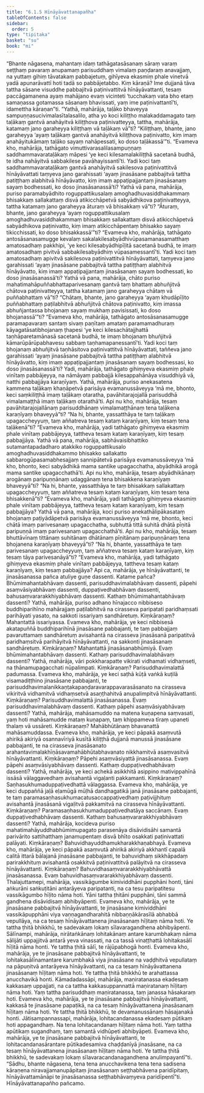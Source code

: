 ```yaml
---
title: "6.1.5 Hīnāyāvattanapañha"
tableOfContents: false
sidebar:
  order: 5
type: "tipitaka"
basket: "su"
book: "mi"
---
```



<DynamicBreadcrumb />

<Division number="175" book="mi" bookNo="28">

<Paragraph number="1101" book="mi">
“Bhante nāgasena, mahantaṃ idaṃ tathāgatasāsanaṃ sāraṃ varaṃ seṭṭhaṃ pavaraṃ anupamaṃ parisuddhaṃ vimalaṃ paṇḍaraṃ anavajjaṃ, na yuttaṃ gihiṃ tāvatakaṃ pabbajetuṃ, gihīyeva ekasmiṃ phale vinetvā yadā apunarāvattī hoti tadā so pabbājetabbo. Kiṃ kāraṇā? Ime dujjanā tāva tattha sāsane visuddhe pabbajitvā paṭinivattitvā hīnāyāvattanti, tesaṃ paccāgamanena ayaṃ mahājano evaṃ vicinteti ‘tucchakaṃ vata bho etaṃ samaṇassa gotamassa sāsanaṃ bhavissati, yaṃ ime paṭinivattantī’ti, idamettha kāraṇan”ti.
</Paragraph>

<Paragraph number="1102" book="mi">
“Yathā, mahārāja, taḷāko bhaveyya sampuṇṇasucivimalasītalasalilo, atha yo koci kiliṭṭho malakaddamagato taṃ taḷākaṃ gantvā anahāyitvā kiliṭṭhova paṭinivatteyya, tattha, mahārāja, katamaṃ jano garaheyya kiliṭṭhaṃ vā taḷākaṃ vā”ti? “Kiliṭṭhaṃ, bhante, jano garaheyya ‘ayaṃ taḷākaṃ gantvā anahāyitvā kiliṭṭhova paṭinivatto, kiṃ imaṃ anahāyitukāmaṃ taḷāko sayaṃ nahāpessati, ko doso taḷākassā’”ti. “Evameva kho, mahārāja, tathāgato vimuttivarasalilasampuṇṇaṃ saddhammavarataḷākaṃ māpesi ‘ye keci kilesamalakiliṭṭhā sacetanā budhā, te idha nahāyitvā sabbakilese pavāhayissantī’ti. Yadi koci taṃ saddhammavarataḷākaṃ gantvā anahāyitvā sakilesova paṭinivattitvā hīnāyāvattati taṃyeva jano garahissati ‘ayaṃ jinasāsane pabbajitvā tattha patiṭṭhaṃ alabhitvā hīnāyāvatto, kiṃ imaṃ appaṭipajjantaṃ jinasāsanaṃ sayaṃ bodhessati, ko doso jinasāsanassā’ti?
</Paragraph>

<Paragraph number="1103" book="mi">
Yathā vā pana, mahārāja, puriso paramabyādhito roguppattikusalaṃ amoghadhuvasiddhakammaṃ bhisakkaṃ sallakattaṃ disvā atikicchāpetvā sabyādhikova paṭinivatteyya, tattha katamaṃ jano garaheyya āturaṃ vā bhisakkaṃ vā”ti? “Āturaṃ, bhante, jano garaheyya ‘ayaṃ roguppattikusalaṃ amoghadhuvasiddhakammaṃ bhisakkaṃ sallakattaṃ disvā atikicchāpetvā sabyādhikova paṭinivatto, kiṃ imaṃ atikicchāpentaṃ bhisakko sayaṃ tikicchissati, ko doso bhisakkassā’”ti? “Evameva kho, mahārāja, tathāgato antosāsanasamugge kevalaṃ sakalakilesabyādhivūpasamanasamatthaṃ amatosadhaṃ pakkhipi, ‘ye keci kilesabyādhipīḷitā sacetanā budhā, te imaṃ amatosadhaṃ pivitvā sabbakilesabyādhiṃ vūpasamessantī’ti. Yadi koci taṃ amatosadhaṃ apivitvā sakilesova paṭinivattitvā hīnāyāvattati, taṃyeva jano garahissati ‘ayaṃ jinasāsane pabbajitvā tattha patiṭṭhaṃ alabhitvā hīnāyāvatto, kiṃ imaṃ appaṭipajjantaṃ jinasāsanaṃ sayaṃ bodhessati, ko doso jinasāsanassā’ti?
</Paragraph>

<Paragraph number="1104" book="mi">
Yathā vā pana, mahārāja, chāto puriso mahatimahāpuññabhattaparivesanaṃ gantvā taṃ bhattaṃ abhuñjitvā chātova paṭinivatteyya, tattha katamaṃ jano garaheyya chātaṃ vā puññabhattaṃ vā”ti? “Chātaṃ, bhante, jano garaheyya ‘ayaṃ khudāpīḷito puññabhattaṃ paṭilabhitvā abhuñjitvā chātova paṭinivatto, kiṃ imassa abhuñjantassa bhojanaṃ sayaṃ mukhaṃ pavisissati, ko doso bhojanassā’”ti? “Evameva kho, mahārāja, tathāgato antosāsanasamugge paramapavaraṃ santaṃ sivaṃ paṇītaṃ amataṃ paramamadhuraṃ kāyagatāsatibhojanaṃ ṭhapesi ‘ye keci kilesachātajjhattā taṇhāparetamānasā sacetanā budhā, te imaṃ bhojanaṃ bhuñjitvā kāmarūpārūpabhavesu sabbaṃ taṇhamapanessantī’ti. Yadi koci taṃ bhojanaṃ abhuñjitvā taṇhāsitova paṭinivattitvā hīnāyāvattati, taññeva jano garahissati ‘ayaṃ jinasāsane pabbajitvā tattha patiṭṭhaṃ alabhitvā hīnāyāvatto, kiṃ imaṃ appaṭipajjantaṃ jinasāsanaṃ sayaṃ bodhessasi, ko doso jinasāsanassā’ti?
</Paragraph>

<Paragraph number="1105" book="mi">
Yadi, mahārāja, tathāgato gihiṃyeva ekasmiṃ phale vinītaṃ pabbājeyya, na nāmāyaṃ pabbajjā kilesappahānāya visuddhiyā vā, natthi pabbajjāya karaṇīyaṃ. Yathā, mahārāja, puriso anekasatena kammena taḷākaṃ khaṇāpetvā parisāya evamanussāveyya ‘mā me, bhonto, keci saṃkiliṭṭhā imaṃ taḷākaṃ otaratha, pavāhitarajojallā parisuddhā vimalamaṭṭhā imaṃ taḷākaṃ otarathā’ti. Api nu kho, mahārāja, tesaṃ pavāhitarajojallānaṃ parisuddhānaṃ vimalamaṭṭhānaṃ tena taḷākena karaṇīyaṃ bhaveyyā”ti? “Na hi, bhante, yassatthāya te taṃ taḷākaṃ upagaccheyyuṃ, taṃ aññatreva tesaṃ kataṃ karaṇīyaṃ, kiṃ tesaṃ tena taḷākenā”ti? “Evameva kho, mahārāja, yadi tathāgato gihiṃyeva ekasmiṃ phale vinītaṃ pabbājeyya, tattheva tesaṃ kataṃ karaṇīyaṃ, kiṃ tesaṃ pabbajjāya.
</Paragraph>

<Paragraph number="1106" book="mi">
Yathā vā pana, mahārāja, sabhāvaisibhattiko sutamantapadadharo atakkiko roguppattikusalo amoghadhuvasiddhakammo bhisakko sallakatto sabbarogūpasamabhesajjaṃ sannipātetvā parisāya evamanussāveyya ‘mā kho, bhonto, keci sabyādhikā mama santike upagacchatha, abyādhikā arogā mama santike upagacchathā’ti. Api nu kho, mahārāja, tesaṃ abyādhikānaṃ arogānaṃ paripuṇṇānaṃ udaggānaṃ tena bhisakkena karaṇīyaṃ bhaveyyā”ti? “Na hi, bhante, yassatthāya te taṃ bhisakkaṃ sallakattaṃ upagaccheyyuṃ, taṃ aññatreva tesaṃ kataṃ karaṇīyaṃ, kiṃ tesaṃ tena bhisakkenā”ti? “Evameva kho, mahārāja, yadi tathāgato gihiṃyeva ekasmiṃ phale vinītaṃ pabbājeyya, tattheva tesaṃ kataṃ karaṇīyaṃ, kiṃ tesaṃ pabbajjāya?
</Paragraph>

<Paragraph number="1107" book="mi">
Yathā vā pana, mahārāja, koci puriso anekathālipākasataṃ bhojanaṃ paṭiyādāpetvā parisāya evamanussāveyya ‘mā me, bhonto, keci chātā imaṃ parivesanaṃ upagacchatha, subhuttā tittā suhitā dhātā pīṇitā paripuṇṇā imaṃ parivesanaṃ upagacchathā’ti. Api nu kho, mahārāja, tesaṃ bhuttāvīnaṃ tittānaṃ suhitānaṃ dhātānaṃ pīṇitānaṃ paripuṇṇānaṃ tena bhojanena karaṇīyaṃ bhaveyyā”ti? “Na hi, bhante, yassatthāya te taṃ parivesanaṃ upagaccheyyuṃ, taṃ aññatreva tesaṃ kataṃ karaṇīyaṃ, kiṃ tesaṃ tāya parivesanāyā”ti? “Evameva kho, mahārāja, yadi tathāgato gihiṃyeva ekasmiṃ phale vinītaṃ pabbājeyya, tattheva tesaṃ kataṃ karaṇīyaṃ, kiṃ tesaṃ pabbajjāya?
</Paragraph>

<Paragraph number="1108" book="mi">
Api ca, mahārāja, ye hīnāyāvattanti, te jinasāsanassa pañca atuliye guṇe dassenti. Katame pañca? Bhūmimahantabhāvaṃ dassenti, parisuddhavimalabhāvaṃ dassenti, pāpehi asaṃvāsiyabhāvaṃ dassenti, duppaṭivedhabhāvaṃ dassenti, bahusaṃvararakkhiyabhāvaṃ dassenti.
</Paragraph>

<Paragraph number="1109" book="mi">
Kathaṃ bhūmimahantabhāvaṃ dassenti? Yathā, mahārāja, puriso adhano hīnajacco nibbiseso buddhiparihīno mahārajjaṃ paṭilabhitvā na cirasseva paripatati paridhaṃsati parihāyati yasato, na sakkoti issariyaṃ sandhāretuṃ. Kiṃkāraṇaṃ? Mahantattā issariyassa. Evameva kho, mahārāja, ye keci nibbisesā akatapuññā buddhiparihīnā jinasāsane pabbajanti, te taṃ pabbajjaṃ pavaruttamaṃ sandhāretuṃ avisahantā na cirasseva jinasāsanā paripatitvā paridhaṃsitvā parihāyitvā hīnāyāvattanti, na sakkonti jinasāsanaṃ sandhāretuṃ. Kiṃkāraṇaṃ? Mahantattā jinasāsanabhūmiyā. Evaṃ bhūmimahantabhāvaṃ dassenti.
</Paragraph>

<Paragraph number="1110" book="mi">
Kathaṃ parisuddhavimalabhāvaṃ dassenti? Yathā, mahārāja, vāri pokkharapatte vikirati vidhamati vidhaṃseti, na ṭhānamupagacchati nūpalimpati. Kiṃkāraṇaṃ? Parisuddhavimalattā padumassa. Evameva kho, mahārāja, ye keci saṭhā kūṭā vaṅkā kuṭilā visamadiṭṭhino jinasāsane pabbajanti, te parisuddhavimalanikkaṇṭakapaṇḍaravarappavarasāsanato na cirasseva vikiritvā vidhamitvā vidhaṃsetvā asaṇṭhahitvā anupalimpitvā hīnāyāvattanti. Kiṃkāraṇaṃ? Parisuddhavimalattā jinasāsanassa. Evaṃ parisuddhavimalabhāvaṃ dassenti.
</Paragraph>

<Paragraph number="1111" book="mi">
Kathaṃ pāpehi asaṃvāsiyabhāvaṃ dassenti? Yathā, mahārāja, mahāsamuddo na matena kuṇapena saṃvasati, yaṃ hoti mahāsamudde mataṃ kuṇapaṃ, taṃ khippameva tīraṃ upaneti thalaṃ vā ussāreti. Kiṃkāraṇaṃ? Mahābhūtānaṃ bhavanattā mahāsamuddassa. Evameva kho, mahārāja, ye keci pāpakā asaṃvutā ahirikā akiriyā osannavīriyā kusītā kiliṭṭhā dujjanā manussā jinasāsane pabbajanti, te na cirasseva jinasāsanato arahantavimalakhīṇāsavamahābhūtabhavanato nikkhamitvā asaṃvasitvā hīnāyāvattanti. Kiṃkāraṇaṃ? Pāpehi asaṃvāsiyattā jinasāsanassa. Evaṃ pāpehi asaṃvāsiyabhāvaṃ dassenti.
</Paragraph>

<Paragraph number="1112" book="mi">
Kathaṃ duppaṭivedhabhāvaṃ dassenti? Yathā, mahārāja, ye keci achekā asikkhitā asippino mativippahīnā issāsā vālaggavedhaṃ avisahantā vigaḷanti pakkamanti. Kiṃkāraṇaṃ? Saṇhasukhumaduppaṭivedhattā vālaggassa. Evameva kho, mahārāja, ye keci duppaññā jaḷā eḷamūgā mūḷhā dandhagatikā janā jinasāsane pabbajanti, te taṃ paramasaṇhasukhumacatusaccappaṭivedhaṃ paṭivijjhituṃ avisahantā jinasāsanā vigaḷitvā pakkamitvā na cirasseva hīnāyāvattanti. Kiṃkāraṇaṃ? Paramasaṇhasukhumaduppaṭivedhatāya saccānaṃ. Evaṃ duppaṭivedhabhāvaṃ dassenti.
</Paragraph>

<Paragraph number="1113" book="mi">
Kathaṃ bahusaṃvararakkhiyabhāvaṃ dassenti? Yathā, mahārāja, kocideva puriso mahatimahāyuddhabhūmimupagato parasenāya disāvidisāhi samantā parivārito sattihatthaṃ janamupentaṃ disvā bhīto osakkati paṭinivattati palāyati. Kiṃkāraṇaṃ? Bahuvidhayuddhamukharakkhaṇabhayā. Evameva kho, mahārāja, ye keci pāpakā asaṃvutā ahirikā akiriyā akkhantī capalā calitā ittarā bālajanā jinasāsane pabbajanti, te bahuvidhaṃ sikkhāpadaṃ parirakkhituṃ avisahantā osakkitvā paṭinivattitvā palāyitvā na cirasseva hīnāyāvattanti. Kiṃkāraṇaṃ? Bahuvidhasaṃvararakkhiyabhāvattā jinasāsanassa. Evaṃ bahuvidhasaṃvararakkhiyabhāvaṃ dassenti.
</Paragraph>

<Paragraph number="1114" book="mi">
Thalajuttamepi, mahārāja, vassikāgumbe kimividdhāni pupphāni honti, tāni aṅkurāni saṅkuṭitāni antarāyeva paripatanti, na ca tesu paripatitesu vassikāgumbo hīḷito nāma hoti. Yāni tattha ṭhitāni pupphāni, tāni sammā gandhena disāvidisaṃ abhibyāpenti. Evameva kho, mahārāja, ye te jinasāsane pabbajitvā hīnāyāvattanti, te jinasāsane kimividdhāni vassikāpupphāni viya vaṇṇagandharahitā nibbaṇṇākārasīlā abhabbā vepullāya, na ca tesaṃ hīnāyāvattanena jinasāsanaṃ hīḷitaṃ nāma hoti. Ye tattha ṭhitā bhikkhū, te sadevakaṃ lokaṃ sīlavaragandhena abhibyāpenti.
</Paragraph>

<Paragraph number="1115" book="mi">
Sālīnampi, mahārāja, nirātaṅkānaṃ lohitakānaṃ antare karumbhakaṃ nāma sālijāti uppajjitvā antarā yeva vinassati, na ca tassā vinaṭṭhattā lohitakasālī hīḷitā nāma honti. Ye tattha ṭhitā sālī, te rājūpabhogā honti. Evameva kho, mahārāja, ye te jinasāsane pabbajitvā hīnāyāvattanti, te lohitakasālīnamantare karumbhakā viya jinasāsane na vaḍḍhitvā vepullataṃ na pāpuṇitvā antarāyeva hīnāyāvattanti, na ca tesaṃ hīnāyāvattanena jinasāsanaṃ hīḷitaṃ nāma hoti. Ye tattha ṭhitā bhikkhū te arahattassa anucchavikā honti.
</Paragraph>

<Paragraph number="1116" book="mi">
Kāmadadassāpi, mahārāja, maṇiratanassa ekadesaṃ kakkasaṃ uppajjati, na ca tattha kakkasuppannattā maṇiratanaṃ hīḷitaṃ nāma hoti. Yaṃ tattha parisuddhaṃ maṇiratanassa, taṃ janassa hāsakaraṃ hoti. Evameva kho, mahārāja, ye te jinasāsane pabbajitvā hīnāyāvattanti, kakkasā te jinasāsane papaṭikā, na ca tesaṃ hīnāyāvattanena jinasāsanaṃ hīḷitaṃ nāma hoti. Ye tattha ṭhitā bhikkhū, te devamanussānaṃ hāsajanakā honti.
</Paragraph>

<Paragraph number="1117" book="mi">
Jātisampannassapi, mahārāja, lohitacandanassa ekadesaṃ pūtikaṃ hoti appagandhaṃ. Na tena lohitacandanaṃ hīḷitaṃ nāma hoti. Yaṃ tattha apūtikaṃ sugandhaṃ, taṃ samantā vidhūpeti abhibyāpeti. Evameva kho, mahārāja, ye te jinasāsane pabbajitvā hīnāyāvattanti, te lohitacandanasārantare pūtikadesamiva chaḍḍanīyā jinasāsane, na ca tesaṃ hīnāyāvattanena jinasāsanaṃ hīḷitaṃ nāma hoti. Ye tattha ṭhitā bhikkhū, te sadevakaṃ lokaṃ sīlavaracandanagandhena anulimpayantī”ti.
</Paragraph>

<Paragraph number="1118" book="mi">
“Sādhu, bhante nāgasena, tena tena anucchavikena tena tena sadisena kāraṇena niravajjamanupāpitaṃ jinasāsanaṃ seṭṭhabhāvena paridīpitaṃ, hīnāyāvattamānāpi te jinasāsanassa seṭṭhabhāvaṃyeva paridīpentī”ti.

</Paragraph>
</Division>

<Paragraph number="1119" type="center" book="mi">
Hīnāyāvattanapañho pañcamo.
</Paragraph>